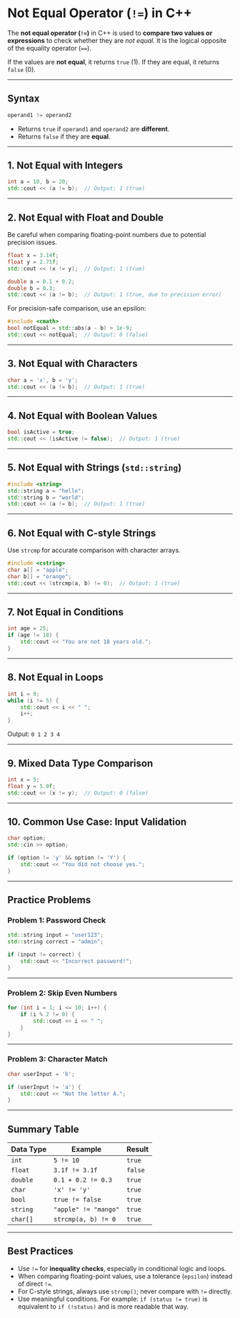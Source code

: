 # Not Equal Operator (`!=`) in C++

The **not equal operator (`!=`)** in C++ is used to **compare two values or expressions** to check whether they are _not equal_. It is the logical opposite of the equality operator (`==`).

If the values are **not equal**, it returns `true` (1). If they are equal, it returns `false` (0).

---

## Syntax

```cpp
operand1 != operand2
```

- Returns `true` if `operand1` and `operand2` are **different**.
- Returns `false` if they are **equal**.

---

## 1. Not Equal with Integers

```cpp filename="not_equal_int.cpp" copy {3}
int a = 10, b = 20;
std::cout << (a != b);  // Output: 1 (true)
```

---

## 2. Not Equal with Float and Double

Be careful when comparing floating-point numbers due to potential precision issues.

```cpp filename="not_equal_float.cpp" copy {3}
float x = 3.14f;
float y = 2.71f;
std::cout << (x != y);  // Output: 1 (true)
```

```cpp filename="not_equal_double.cpp" copy {3}
double a = 0.1 + 0.2;
double b = 0.3;
std::cout << (a != b);  // Output: 1 (true, due to precision error)
```

For precision-safe comparison, use an epsilon:

```cpp filename="not_equal_epsilon.cpp" copy {4, 5}
#include <cmath>
bool notEqual = std::abs(a - b) > 1e-9;
std::cout << notEqual;  // Output: 0 (false)
```

---

## 3. Not Equal with Characters

```cpp filename="not_equal_char.cpp" copy {3}
char a = 'x', b = 'y';
std::cout << (a != b);  // Output: 1 (true)
```

---

## 4. Not Equal with Boolean Values

```cpp filename="not_equal_bool.cpp" copy {3}
bool isActive = true;
std::cout << (isActive != false);  // Output: 1 (true)
```

---

## 5. Not Equal with Strings (`std::string`)

```cpp filename="not_equal_string.cpp" copy {3}
#include <string>
std::string a = "hello";
std::string b = "world";
std::cout << (a != b);  // Output: 1 (true)
```

---

## 6. Not Equal with C-style Strings

Use `strcmp` for accurate comparison with character arrays.

```cpp filename="not_equal_cstring.cpp" copy {4}
#include <cstring>
char a[] = "apple";
char b[] = "orange";
std::cout << (strcmp(a, b) != 0);  // Output: 1 (true)
```

---

## 7. Not Equal in Conditions

```cpp filename="not_equal_if.cpp" copy {3, 4}
int age = 25;
if (age != 18) {
    std::cout << "You are not 18 years old.";
}
```

---

## 8. Not Equal in Loops

```cpp filename="not_equal_while.cpp" copy {3, 4}
int i = 0;
while (i != 5) {
    std::cout << i << " ";
    i++;
}
```

Output: `0 1 2 3 4`

---

## 9. Mixed Data Type Comparison

```cpp filename="not_equal_mixed.cpp" copy {3}
int x = 5;
float y = 5.0f;
std::cout << (x != y);  // Output: 0 (false)
```

---

## 10. Common Use Case: Input Validation

```cpp filename="not_equal_validation.cpp" copy {4, 5}
char option;
std::cin >> option;

if (option != 'y' && option != 'Y') {
    std::cout << "You did not choose yes.";
}
```

---

## Practice Problems

### Problem 1: Password Check

```cpp filename="practice_password.cpp" copy {5, 6}
std::string input = "user123";
std::string correct = "admin";

if (input != correct) {
    std::cout << "Incorrect password!";
}
```

---

### Problem 2: Skip Even Numbers

```cpp filename="practice_skip_even.cpp" copy {5, 6}
for (int i = 1; i <= 10; i++) {
    if (i % 2 != 0) {
        std::cout << i << " ";
    }
}
```

---

### Problem 3: Character Match

```cpp filename="practice_char_match.cpp" copy {4, 5}
char userInput = 'b';

if (userInput != 'a') {
    std::cout << "Not the letter A.";
}
```

---

## Summary Table

| Data Type | Example              | Result  |
| --------- | -------------------- | ------- |
| `int`     | `5 != 10`            | `true`  |
| `float`   | `3.1f != 3.1f`       | `false` |
| `double`  | `0.1 + 0.2 != 0.3`   | `true`  |
| `char`    | `'x' != 'y'`         | `true`  |
| `bool`    | `true != false`      | `true`  |
| `string`  | `"apple" != "mango"` | `true`  |
| `char[]`  | `strcmp(a, b) != 0`  | `true`  |

---

## Best Practices

- Use `!=` for **inequality checks**, especially in conditional logic and loops.
- When comparing floating-point values, use a tolerance (`epsilon`) instead of direct `!=`.
- For C-style strings, always use `strcmp()`; never compare with `!=` directly.
- Use meaningful conditions. For example:
  `if (status != true)` is equivalent to `if (!status)` and is more readable that way.
